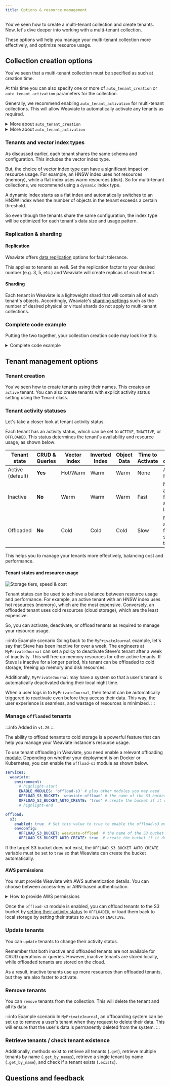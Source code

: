 ```yaml
---
title: Options & resource management
---
```



You've seen how to create a multi-tenant collection and create tenants. Now, let's dive deeper into working with a multi-tenant collection.

These options will help you manage your multi-tenant collection more effectively, and optimize resource usage.

## <i class="fa-solid fa-square-chevron-right"></i> Collection creation options

You've seen that a multi-tenant collection must be specified as such at creation time.

At this time you can also specify one or more of `auto_tenant_creation` or `auto_tenant_activation` parameters for the collection.

<FilteredTextBlock
  text={PyCode}
  startMarker="# VerboseMTEnable"
  endMarker="# END VerboseMTEnable"
  language="py"
/>

Generally, we recommend enabling `auto_tenant_activation` for multi-tenant collections. This will allow Weaviate to automatically activate any tenants as required.

<details>
  <summary>More about <code>auto_tenant_creation</code></summary>

:::info Added in `v1.25`
The auto tenant creation feature is available from `v1.25.0` for batch imports, and from `v1.25.2` for single object insertions.
:::

Enabling `auto_tenant_creation` will cause Weaviate to automatically create the tenant when an object is inserted against a non-existent tenant.

This option is particularly useful for bulk data ingestion, as it removes the need to create the tenant prior to object insertion. Instead, `auto_tenant_creation` will allow the object insertion process to continue without interruption.

A risk of using `auto_tenant_creation` is that an error in the source data will not be caught during import. For example, a source object with erroneously spelt `"TenntOn"` instead of `"TenantOne"` will create a new tenant for `"TenntOne"` instead of raising an error.

The server-side default for `auto_tenant_creation` is `false`.
</details>

<details>
  <summary>More about <code>auto_tenant_activation</code></summary>

:::info Added in `v1.25.2`
The auto tenant activation feature is available from `v1.25.2`.
:::

If `auto_tenant_activation` is enabled, Weaviate will automatically activate any deactivated (`INACTIVE` or `OFFLOADED`) tenants when they are accessed.

This option is particularly useful for scenarios where you have a large number of tenants, but only a subset of them are active at any given time. An example is a SaaS app where some tenants may be unlikely due to their local time zone, or their recent activity level.

By enabling `auto_tenant_activation`, you can safely set those less active users to be inactive, knowing that they will be loaded onto memory once requested.

This can help to reduce the memory footprint of your Weaviate instance, as only the active tenants are loaded into memory.

The server-side default for `auto_tenant_activation` is `false`.

</details>

### <i class="fa-solid fa-code"></i> Tenants and vector index types

As discussed earlier, each tenant shares the same schema and configuration. This includes the vector index type.

But, the choice of vector index type can have a significant impact on resource usage. For example, an HNSW index uses hot resources (memory), while a flat index uses warm resources (disk). So for multi-tenant collections, we recommend using a `dynamic` index type.

<FilteredTextBlock
  text={PyCode}
  startMarker="# MTVectorIndexConfig"
  endMarker="# END MTVectorIndexConfig"
  language="py"
/>

A dynamic index starts as a flat index and automatically switches to an HNSW index when the number of objects in the tenant exceeds a certain threshold.

So even though the tenants share the same configuration, the index type will be optimized for each tenant's data size and usage pattern.

### <i class="fa-solid fa-chalkboard"></i> Replication & sharding

#### Replication

Weaviate offers [data replication](../../../weaviate/concepts/replication-architecture/index.md#data-replication) options for fault tolerance.

This applies to tenants as well. Set the replication factor to your desired number (e.g. 3, 5, etc.) and Weaviate will create replicas of each tenant.

#### Sharding

Each tenant in Weaviate is a lightweight shard that will contain all of each tenant's objects. Accordingly, Weaviate's [sharding settings](/developers/weaviate/config-refs/schema/index.md#shardingconfig) such as the number of desired physical or virtual shards do not apply to multi-tenant collections.

### <i class="fa-solid fa-code"></i> Complete code example

Putting the two together, your collection creation code may look like this:

<details>
  <summary>Complete code example</summary>

<FilteredTextBlock
  text={PyCode}
  startMarker="# FullCustomMT"
  endMarker="# END FullCustomMT"
  language="py"
/>

</details>

## <i class="fa-solid fa-square-chevron-right"></i> Tenant management options

### <i class="fa-solid fa-code"></i> Tenant creation

You've seen how to create tenants using their names. This creates an `active` tenant. You can also create tenants with explicit activity status setting using the `Tenant` class.

<FilteredTextBlock
  text={PyCode}
  startMarker="# TenantCreationWithStatus"
  endMarker="# END TenantCreationWithStatus"
  language="py"
/>

### <i class="fa-solid fa-chalkboard"></i> Tenant activity statuses

Let's take a closer look at tenant activity status.

Each tenant has an activity status, which can be set to `ACTIVE`, `INACTIVE`, or `OFFLOADED`. This status determines the tenant's availability and resource usage, as shown below:

| Tenant state     | CRUD & Queries | Vector Index | Inverted Index | Object Data | Time to Activate | Tenant description |
|------------------|----------------|--------------|----------------|-------------|------------------|------------|
| Active (default) | **Yes**        | Hot/Warm     | Warm           | Warm        | None             | Available for use |
| Inactive         | **No**         | Warm         | Warm           | Warm        | Fast             | Not available for use, stored locally |
| Offloaded        | **No**         | Cold         | Cold           | Cold        | Slow             | Not available for use, stored on the cloud |

This helps you to manage your tenants more effectively, balancing cost and performance.

#### Tenant states and resource usage

![Storage tiers, speed & cost](../../../weaviate/starter-guides/managing-resources/img/storage-tiers.jpg)

Tenant states can be used to achieve a balance between resource usage and performance. For example, an active tenant with an HNSW index uses hot resources (memory), which are the most expensive. Conversely, an offloaded tenant uses cold resources (cloud storage), which are the least expensive.

So, you can activate, deactivate, or offload tenants as required to manage your resource usage.

:::info Example scenario
Going back to the `MyPrivateJournal` example, let's say that Steve has been inactive for over a week. The engineers at `MyPrivateJournal` can set a policy to deactivate Steve's tenant after a week of inactivity. This will free up memory resources for other active tenants. If Steve is inactive for a longer period, his tenant can be offloaded to cold storage, freeing up memory and disk resources.
<br/>

Additionally, `MyPrivateJournal` may have a system so that a user's tenant is automatically deactivated during their local night time.
<br/>

When a user logs in to `MyPrivateJournal`, their tenant can be automatically triggered to reactivate even before they access their data. This way, the user experience is seamless, and wastage of resources is minimized.
:::

### <i class="fa-solid fa-chalkboard"></i> Manage `offloaded` tenants

:::info Added in `v1.26`
:::


<OffloadingLimitation/>

The ability to offload tenants to cold storage is a powerful feature that can help you manage your Weaviate instance's resource usage.

To use tenant offloading in Weaviate, you need enable a relevant offloading [module](../../../weaviate/configuration/modules.md). Depending on whether your deployment is on Docker or Kubernetes, you can enable the `offload-s3` module as shown below.

<Tabs groupId="languages">
<TabItem value="docker" label="Docker">

```yaml
services:
  weaviate:
    environment:
      # highlight-start
      ENABLE_MODULES: 'offload-s3' # plus other modules you may need
      OFFLOAD_S3_BUCKET: 'weaviate-offload' # the name of the S3 bucket
      OFFLOAD_S3_BUCKET_AUTO_CREATE: 'true' # create the bucket if it does not exist
      # highlight-end
```

</TabItem>
<TabItem value="kubernetes" label="Kubernetes">

```yaml
offload:
  s3:
    enabled: true  # Set this value to true to enable the offload-s3 module
    envconfig:
      OFFLOAD_S3_BUCKET: weaviate-offload  # the name of the S3 bucket
      OFFLOAD_S3_BUCKET_AUTO_CREATE: true  # create the bucket if it does not exist
```

</TabItem>
</Tabs>

If the target S3 bucket does not exist, the `OFFLOAD_S3_BUCKET_AUTO_CREATE` variable must be set to `true` so that Weaviate can create the bucket automatically.

#### AWS permissions

You must provide Weaviate with AWS authentication details. You can choose between access-key or ARN-based authentication.

<details>
  <summary>How to provide AWS permissions</summary>

:::tip Requirements
The Weaviate instance must have the [necessary permissions to access the S3 bucket](https://docs.aws.amazon.com/AmazonS3/latest/userguide/access-policy-language-overview.html).
- The provided AWS identity must be able to write to the bucket.
- If `OFFLOAD_S3_BUCKET_AUTO_CREATE` is set to `true`, the AWS identity must have permission to create the bucket.
:::

**Option 1: With IAM and ARN roles**

The backup module will first try to authenticate itself using AWS IAM. If the authentication fails then it will try to authenticate with `Option 2`.

**Option 2: With access key and secret access key**

| Environment variable | Description |
| --- | --- |
| `AWS_ACCESS_KEY_ID` | The id of the AWS access key for the desired account. |
| `AWS_SECRET_ACCESS_KEY` | The secret AWS access key for the desired account. |
| `AWS_REGION` | (Optional) The AWS Region. If not provided, the module will try to parse `AWS_DEFAULT_REGION`. |

</details>

Once the `offload-s3` module is enabled, you can offload tenants to the S3 bucket by [setting their activity status](#update-tenants) to `OFFLOADED`, or load them back to local storage by setting their status to `ACTIVE` or `INACTIVE`.

### <i class="fa-solid fa-code"></i> Update tenants

You can `update` tenants to change their activity status.

<FilteredTextBlock
  text={PyCode}
  startMarker="# UpdateTenantStatus"
  endMarker="# END UpdateTenantStatus"
  language="py"
/>

Remember that both inactive and offloaded tenants are not available for CRUD operations or queries. However, inactive tenants are stored locally, while offloaded tenants are stored on the cloud.

As a result, inactive tenants use up more resources than offloaded tenants, but they are also faster to activate.

### <i class="fa-solid fa-code"></i> Remove tenants

You can `remove` tenants from the collection. This will delete the tenant and all its data.

<FilteredTextBlock
  text={PyCode}
  startMarker="# RemoveTenants"
  endMarker="# END RemoveTenants"
  language="py"
/>

:::info Example scenario
In `MyPrivateJournal`, an offboarding system can be set up to remove a user's tenant when they request to delete their data. This will ensure that the user's data is permanently deleted from the system.
:::

### <i class="fa-solid fa-code"></i> Retrieve tenants / check tenant existence

Additionally, methods exist to retrieve all tenants (`.get`), retrieve multiple tenants by name (`.get_by_names`), retrieve a single tenant by name (`.get_by_name`), and check if a tenant exists (`.exists`).

<FilteredTextBlock
  text={PyCode}
  startMarker="# MiscTenantMethods"
  endMarker="# END MiscTenantMethods"
  language="py"
/>

## Questions and feedback


<DocsFeedback/>

